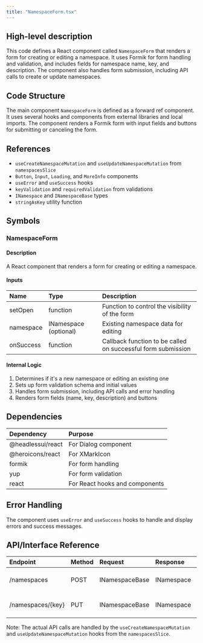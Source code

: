 ```yaml
---
title: "NamespaceForm.tsx"
---
```


## High-level description
This code defines a React component called `NamespaceForm` that renders a form for creating or editing a namespace. It uses Formik for form handling and validation, and includes fields for namespace name, key, and description. The component also handles form submission, including API calls to create or update namespaces.

## Code Structure
The main component `NamespaceForm` is defined as a forward ref component. It uses several hooks and components from external libraries and local imports. The component renders a Formik form with input fields and buttons for submitting or canceling the form.

## References
- `useCreateNamespaceMutation` and `useUpdateNamespaceMutation` from `namespacesSlice`
- `Button`, `Input`, `Loading`, and `MoreInfo` components
- `useError` and `useSuccess` hooks
- `keyValidation` and `requiredValidation` from validations
- `INamespace` and `INamespaceBase` types
- `stringAsKey` utility function

## Symbols

### NamespaceForm
#### Description
A React component that renders a form for creating or editing a namespace.

#### Inputs
| Name | Type | Description |
|:-----|:-----|:------------|
| setOpen | function | Function to control the visibility of the form |
| namespace | INamespace (optional) | Existing namespace data for editing |
| onSuccess | function | Callback function to be called on successful form submission |

#### Internal Logic
1. Determines if it's a new namespace or editing an existing one
2. Sets up form validation schema and initial values
3. Handles form submission, including API calls and error handling
4. Renders form fields (name, key, description) and buttons

## Dependencies
| Dependency | Purpose |
|:-----------|:--------|
| @headlessui/react | For Dialog component |
| @heroicons/react | For XMarkIcon |
| formik | For form handling |
| yup | For form validation |
| react | For React hooks and components |

## Error Handling
The component uses `useError` and `useSuccess` hooks to handle and display errors and success messages.

## API/Interface Reference
| Endpoint | Method | Request | Response | Description |
|:---------|:-------|:--------|:---------|:------------|
| /namespaces | POST | INamespaceBase | INamespace | Create a new namespace |
| /namespaces/{key} | PUT | INamespaceBase | INamespace | Update an existing namespace |

Note: The actual API calls are handled by the `useCreateNamespaceMutation` and `useUpdateNamespaceMutation` hooks from the `namespacesSlice`.